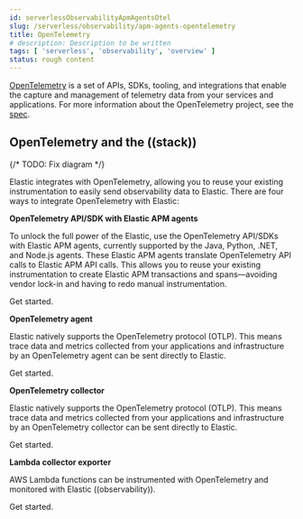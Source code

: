 ```yaml
---
id: serverlessObservabilityApmAgentsOtel
slug: /serverless/observability/apm-agents-opentelemetry
title: OpenTelemetry
# description: Description to be written
tags: [ 'serverless', 'observability', 'overview' ]
status: rough content
---
```



<Testing />


[OpenTelemetry](https://opentelemetry.io/docs/concepts/what-is-opentelemetry/)
is a set of APIs, SDKs, tooling, and integrations that enable the capture and management of
telemetry data from your services and applications. For more information about the
OpenTelemetry project, see the [spec](https://github.com/open-telemetry/opentelemetry-specification/blob/master/README.md).

## OpenTelemetry and the ((stack))

{/* TODO: Fix diagram */}
<DiagramsApmOtelArchitecture />

Elastic integrates with OpenTelemetry, allowing you to reuse your existing instrumentation
to easily send observability data to Elastic.
There are four ways to integrate OpenTelemetry with Elastic:

**OpenTelemetry API/SDK with Elastic APM agents**

To unlock the full power of the Elastic, use the OpenTelemetry API/SDKs with Elastic APM agents,
currently supported by the Java, Python, .NET, and Node.js agents.
These Elastic APM agents translate OpenTelemetry API calls to Elastic APM API calls.
This allows you to reuse your existing instrumentation to create Elastic APM transactions and spans—avoiding vendor lock-in and having to redo manual instrumentation.

<DocLink id="serverlessObservabilityApmAgentsOtelApisdkWithElasticApmAgents">Get started</DocLink>.

**OpenTelemetry agent**

Elastic natively supports the OpenTelemetry protocol (OTLP).
This means trace data and metrics collected from your applications and infrastructure by an
OpenTelemetry agent can be sent directly to Elastic.

<DocLink id="serverlessObservabilityApmAgentsOtelNativeSupport" section="send-data-from-an-opentelemetry-agent">Get started</DocLink>.

**OpenTelemetry collector**

Elastic natively supports the OpenTelemetry protocol (OTLP).
This means trace data and metrics collected from your applications and infrastructure by an
OpenTelemetry collector can be sent directly to Elastic.

<DocLink id="serverlessObservabilityApmAgentsOtelNativeSupport" section="send-data-from-an-opentelemetry-collector">Get started</DocLink>.

**Lambda collector exporter**

AWS Lambda functions can be instrumented with OpenTelemetry and monitored with Elastic ((observability)).

<DocLink id="serverlessObservabilityApmAgentsOtelOtherExecutionEnvironments" section="aws-lambda-support">Get started</DocLink>.
